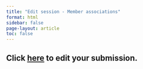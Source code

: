 ```yaml
---
title: "Edit session - Member associations"
format: html
sidebar: false
page-layout: article
toc: false
---
```


## Click [here](https://www.appinconf.com/kas/Abstract?projectName=wehc2025) to edit your submission.
